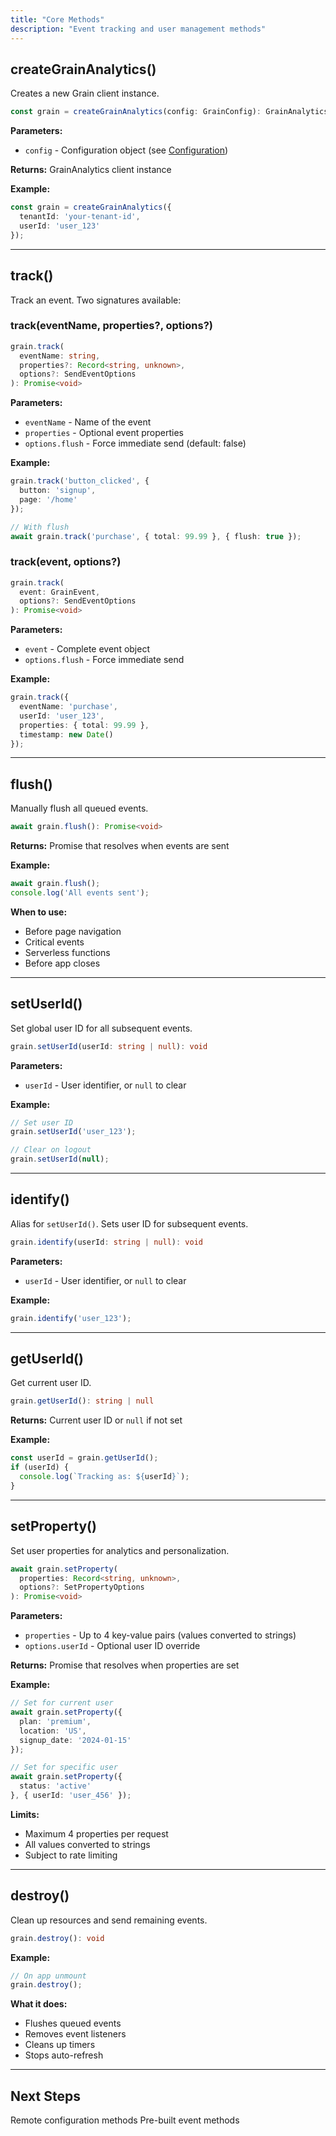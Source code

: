 ```yaml
---
title: "Core Methods"
description: "Event tracking and user management methods"
---
```


## createGrainAnalytics()

Creates a new Grain client instance.

```typescript
const grain = createGrainAnalytics(config: GrainConfig): GrainAnalytics
```

**Parameters:**
- `config` - Configuration object (see [Configuration](/advanced/configuration))

**Returns:** GrainAnalytics client instance

**Example:**
```typescript
const grain = createGrainAnalytics({
  tenantId: 'your-tenant-id',
  userId: 'user_123'
});
```

---

## track()

Track an event. Two signatures available:

### track(eventName, properties?, options?)

```typescript
grain.track(
  eventName: string,
  properties?: Record<string, unknown>,
  options?: SendEventOptions
): Promise<void>
```

**Parameters:**
- `eventName` - Name of the event
- `properties` - Optional event properties
- `options.flush` - Force immediate send (default: false)

**Example:**
```typescript
grain.track('button_clicked', {
  button: 'signup',
  page: '/home'
});

// With flush
await grain.track('purchase', { total: 99.99 }, { flush: true });
```

### track(event, options?)

```typescript
grain.track(
  event: GrainEvent,
  options?: SendEventOptions
): Promise<void>
```

**Parameters:**
- `event` - Complete event object
- `options.flush` - Force immediate send

**Example:**
```typescript
grain.track({
  eventName: 'purchase',
  userId: 'user_123',
  properties: { total: 99.99 },
  timestamp: new Date()
});
```

---

## flush()

Manually flush all queued events.

```typescript
await grain.flush(): Promise<void>
```

**Returns:** Promise that resolves when events are sent

**Example:**
```typescript
await grain.flush();
console.log('All events sent');
```

**When to use:**
- Before page navigation
- Critical events
- Serverless functions
- Before app closes

---

## setUserId()

Set global user ID for all subsequent events.

```typescript
grain.setUserId(userId: string | null): void
```

**Parameters:**
- `userId` - User identifier, or `null` to clear

**Example:**
```typescript
// Set user ID
grain.setUserId('user_123');

// Clear on logout
grain.setUserId(null);
```

---

## identify()

Alias for `setUserId()`. Sets user ID for subsequent events.

```typescript
grain.identify(userId: string | null): void
```

**Parameters:**
- `userId` - User identifier, or `null` to clear

**Example:**
```typescript
grain.identify('user_123');
```

---

## getUserId()

Get current user ID.

```typescript
grain.getUserId(): string | null
```

**Returns:** Current user ID or `null` if not set

**Example:**
```typescript
const userId = grain.getUserId();
if (userId) {
  console.log(`Tracking as: ${userId}`);
}
```

---

## setProperty()

Set user properties for analytics and personalization.

```typescript
await grain.setProperty(
  properties: Record<string, unknown>,
  options?: SetPropertyOptions
): Promise<void>
```

**Parameters:**
- `properties` - Up to 4 key-value pairs (values converted to strings)
- `options.userId` - Optional user ID override

**Returns:** Promise that resolves when properties are set

**Example:**
```typescript
// Set for current user
await grain.setProperty({
  plan: 'premium',
  location: 'US',
  signup_date: '2024-01-15'
});

// Set for specific user
await grain.setProperty({
  status: 'active'
}, { userId: 'user_456' });
```

**Limits:**
- Maximum 4 properties per request
- All values converted to strings
- Subject to rate limiting

---

## destroy()

Clean up resources and send remaining events.

```typescript
grain.destroy(): void
```

**Example:**
```typescript
// On app unmount
grain.destroy();
```

**What it does:**
- Flushes queued events
- Removes event listeners
- Cleans up timers
- Stops auto-refresh

---

## Next Steps

<CardGroup cols={2}>
  <Card title="Config Methods" icon="sliders" href="/api-reference/config-methods">
    Remote configuration methods
  </Card>
  <Card title="Template Methods" icon="sparkles" href="/api-reference/template-methods">
    Pre-built event methods
  </Card>
</CardGroup>

